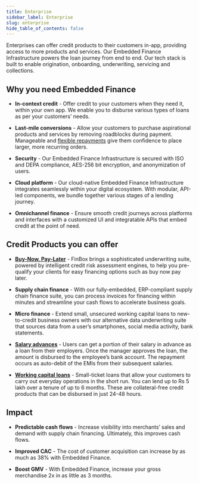```yaml
---
title: Enterprise
sidebar_label: Enterprise
slug: enterprise
hide_table_of_contents: false
---
```




Enterprises can offer credit products to their customers in-app, providing access to more products and services. Our Embedded Finance Infrastructure powers the loan journey from end to end. Our tech stack is built to enable origination, onboarding, underwriting, servicing and collections.

## Why you need Embedded Finance

* **In-context credit** - Offer credit to your customers when they need it, within your own app. We enable you to disburse various types of loans as per your customers’ needs.

* **Last-mile conversions** - Allow your customers to purchase aspirational products and services by removing roadblocks during payment. Manageable and [flexible repayments](/product/nomenclature#repayment) give them confidence to place larger, more recurring orders.

* **Security** - Our Embedded Finance Infrastructure is secured with ISO and DEPA compliance, AES-256 bit encryption, and anonymization of users.

* **Cloud platform** - Our cloud-native Embedded Finance Infrastructure integrates seamlessly within your digital ecosystem. With modular, API-led components, we bundle together various stages of a lending journey. 

* **Omnichannel finance** - Ensure smooth credit journeys across platforms and interfaces with a customized UI and integratable APIs that embed credit at the point of need.

## Credit Products you can offer

* **[Buy-Now, Pay-Later](/product/build/buy-now-pay-later)** - FinBox brings a sophisticated underwriting suite, powered by intelligent credit risk assessment engines, to help you pre-qualify your clients for easy financing options such as buy now pay later.

* **Supply chain finance** - With our fully-embedded, ERP-compliant supply chain finance suite, you can process invoices for financing within minutes and streamline your cash flows to accelerate business goals.

* **Micro finance** - Extend small, unsecured working capital loans to new-to-credit business owners with our alternative data underwriting suite that sources data from a user’s smartphones, social media activity, bank statements.

* **[Salary advances](/product/build/salary-advance)** - Users can get a portion of their salary in advance as a loan from their employers. Once the manager approves the loan, the amount is disbursed to the employee’s bank account. The repayment occurs as auto-debit of the EMIs from their subsequent salaries.

* **[Working capital loans](/product/build/working-capital)** - Small-ticket loans that allow your customers to carry out everyday operations in the short run. You can lend up to Rs 5 lakh over a tenure of up to 6 months. These are collateral-free credit products that can be disbursed in just 24-48 hours.

## Impact

* **Predictable cash flows** - Increase visibility into merchants’ sales and demand with supply chain financing. Ultimately, this improves cash flows.

* **Improved CAC** - The cost of customer acquisition can increase by as much as 38% with Embedded Finance.

* **Boost GMV** - With Embedded Finance, increase your gross merchandise 2x in as little as 3 months.

